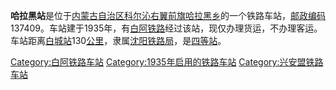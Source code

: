 {{noteTA
|1=zh-cn:始发车次; zh-hk:列車班次;
|2=zh-cn:车次; zh-hk:班次;
}}
{{Infobox China railway station 
|车站名称 = 哈拉黑站
|车站名称拼音 = 
|车站地址 = [[内蒙古自治区|内蒙古自治区]][[科尔沁右翼前旗|科尔沁右翼前旗]]
|归属 = [[沈阳铁路局|沈阳铁路局]]
|车站等级 = [[四等站_(中铁)|四等站]]
|线路 = [[白阿铁路|白阿铁路]]
}}
'''哈拉黑站'''是位于[[内蒙古自治区|内蒙古自治区]][[科尔沁右翼前旗|科尔沁右翼前旗]][[哈拉黑乡|哈拉黑乡]]的一个铁路车站，[[邮政编码|邮政编码]]137409。车站建于1935年，有[[白阿铁路|白阿铁路]]经过该站，现仅办理货运，不办理客运。车站距离[[白城站|白城站]]130[[公里|公里]]，隶属[[沈阳铁路局|沈阳铁路局]]，是[[四等站_(中铁)|四等站]]。

{{start rail box}}
{{s-inop|[[归流河站|归流河站]]}}
{{s-line|[[白阿铁路|白阿铁路]]}}
{{s-inop|[[大石寨站|大石寨站]]}}
{{end box}}
{{白阿铁路}}
{{铁路车站小作品}}
{{内蒙古小作品}}

[[Category:白阿铁路车站|Category:白阿铁路车站]]
[[Category:1935年启用的铁路车站|Category:1935年启用的铁路车站]]
[[Category:兴安盟铁路车站|Category:兴安盟铁路车站]]